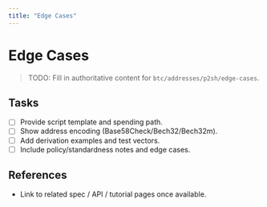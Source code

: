 ```yaml
---
title: "Edge Cases"
---
```


# Edge Cases

> TODO: Fill in authoritative content for `btc/addresses/p2sh/edge-cases`.

## Tasks
- [ ] Provide script template and spending path.
- [ ] Show address encoding (Base58Check/Bech32/Bech32m).
- [ ] Add derivation examples and test vectors.
- [ ] Include policy/standardness notes and edge cases.

## References
- Link to related spec / API / tutorial pages once available.
